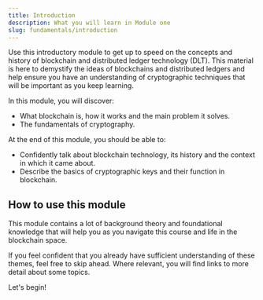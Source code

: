 ```yaml
---
title: Introduction
description: What you will learn in Module one
slug: fundamentals/introduction
---
```


Use this introductory module to get up to speed on the concepts and history of blockchain and distributed ledger technology (DLT). This material is here to demystify the ideas of blockchains and distributed ledgers and help ensure you have an understanding of cryptographic techniques that will be important as you keep learning.

In this module, you will discover:

- What blockchain is, how it works and the main problem it solves.
- The fundamentals of cryptography.

At the end of this module, you should be able to:

- Confidently talk about blockchain technology, its history and the context in which it came about.
- Describe the basics of cryptographic keys and their function in blockchain.

## How to use this module

This module contains a lot of background theory and foundational knowledge that will help you as you navigate this course and life in the blockchain space.

If you feel confident that you already have sufficient understanding of these themes, feel free to skip ahead. Where relevant, you will find links to more detail about some topics.

Let's begin!
